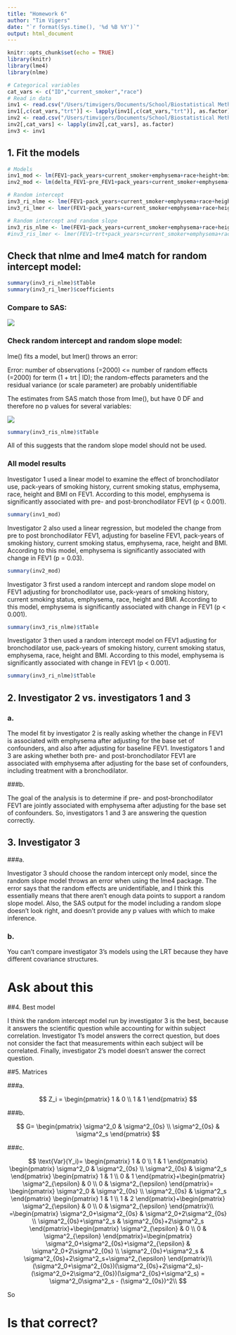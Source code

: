 ```yaml
---
title: "Homework 6"
author: "Tim Vigers"
date: "`r format(Sys.time(), '%d %B %Y')`"
output: html_document
---
```


```r
knitr::opts_chunk$set(echo = TRUE)
library(knitr)
library(lme4)
library(nlme)
```

```r
# Categorical variables 
cat_vars <- c("ID","current_smoker","race")
# Read in data
inv1 <- read.csv("/Users/timvigers/Documents/School/Biostatistical Methods 2/Homeworks/Homework 6/file2_FEV1.csv")
inv1[,c(cat_vars,"trt")] <- lapply(inv1[,c(cat_vars,"trt")], as.factor)
inv2 <- read.csv("/Users/timvigers/Documents/School/Biostatistical Methods 2/Homeworks/Homework 6/file1_FEV1.csv")
inv2[,cat_vars] <- lapply(inv2[,cat_vars], as.factor)
inv3 <- inv1
```
 
## 1. Fit the models 
 
```r
# Models
inv1_mod <- lm(FEV1~pack_years+current_smoker+emphysema+race+height+bmi+trt,data=inv1)
inv2_mod <- lm(delta_FEV1~pre_FEV1+pack_years+current_smoker+emphysema+race+height+bmi,data=inv2)

# Random intercept
inv3_ri_nlme <- lme(FEV1~pack_years+current_smoker+emphysema+race+height+bmi+trt,random = ~1|ID,data=inv3)
inv3_ri_lmer <- lmer(FEV1~pack_years+current_smoker+emphysema+race+height+bmi+trt+(1|ID),data=inv3)

# Random intercept and random slope
inv3_ris_nlme <- lme(FEV1~pack_years+current_smoker+emphysema+race+height+bmi+trt,random = ~1+trt|ID,data=inv3)
#inv3_ris_lmer <- lmer(FEV1~trt+pack_years+current_smoker+emphysema+race+height+bmi+(1+trt|ID),data=inv3)
```

## Check that nlme and lme4 match for random intercept model:

```r
summary(inv3_ri_nlme)$tTable
summary(inv3_ri_lmer)$coefficients
```

### Compare to SAS:

![](/Users/timvigers/Documents/School/Biostatistical Methods 2/Homeworks/Homework 6/RI.png)

### Check random intercept and random slope model:

lme() fits a model, but lmer() throws an error:

Error: number of observations (=2000) <= number of random effects (=2000) for term (1 + trt | ID); the random-effects parameters and the residual variance (or scale parameter) are probably unidentifiable

The estimates from SAS match those from lme(), but have 0 DF and therefore no p values for several variables:

![](/Users/timvigers/Documents/School/Biostatistical Methods 2/Homeworks/Homework 6/RI and RS.png)

```r
summary(inv3_ris_nlme)$tTable
```

All of this suggests that the random slope model should not be used.

### All model results

Investigator 1 used a linear model to examine the effect of bronchodilator use, pack-years of smoking history, current smoking status, emphysema, race, height and BMI on FEV1. According to this model, emphysema is significantly associated with pre- and post-bronchodilator FEV1 (p < 0.001).

```r
summary(inv1_mod)
```

Investigator 2 also used a linear regression, but modeled the change from pre to post bronchodilator FEV1, adjusting for baseline FEV1, pack-years of smoking history, current smoking status, emphysema, race, height and BMI. According to this model, emphysema is significantly associated with change in FEV1 (p = 0.03).

```r
summary(inv2_mod)
```

Investigator 3 first used a random intercept and random slope model on FEV1 adjusting for bronchodilator use, pack-years of smoking history, current smoking status, emphysema, race, height and BMI. According to this model, emphysema is significantly associated with change in FEV1 (p < 0.001).

```r
summary(inv3_ris_nlme)$tTable
```

Investigator 3 then used a random intercept model on FEV1 adjusting for bronchodilator use, pack-years of smoking history, current smoking status, emphysema, race, height and BMI. According to this model, emphysema is significantly associated with change in FEV1 (p < 0.001).

```r
summary(inv3_ri_nlme)$tTable
```

## 2. Investigator 2 vs. investigators 1 and 3
### a. 

The model fit by investigator 2 is really asking whether the change in FEV1 is associated with emphysema after adjusting for the base set of confounders, and also after adjusting for baseline FEV1. Investigators 1 and 3 are asking whether both pre- and post-bronchodilator FEV1 are associated with emphysema after adjusting for the base set of confounders, including treatment with a bronchodilator.

###b. 

The goal of the analysis is to determine if pre- and post-bronchodilator FEV1 are jointly associated with emphysema after adjusting for the base set of confounders. So, investigators 1 and 3 are answering the question correctly.

## 3. Investigator 3
###a. 

Investigator 3 should choose the random intercept only model, since the random slope model throws an error when using the lme4 package. The error says that the random effects are unidentifiable, and I think this essentially means that there aren't enough data points to support a random slope model. Also, the SAS output for the model including a random slope doesn't look right, and doesn't provide any p values with which to make inference. 

### b. 

You can't compare investigator 3's models using the LRT because they have different covariance structures. 

# Ask about this

##4. Best model

I think the random intercept model run by investigator 3 is the best, because it answers the scientific question while accounting for within subject correlation. Investigator 1's model answers the correct question, but does not consider the fact that measurements within each subject will be correlated. Finally, investigator 2's model doesn't answer the correct question. 

##5. Matrices

###a. 

$$
Z_i = \begin{pmatrix}
1 & 0 \\
1 & 1
\end{pmatrix}
$$

###b. 

$$
G= \begin{pmatrix}
\sigma^2_0 & \sigma^2_{0s} \\
\sigma^2_{0s} & \sigma^2_s
\end{pmatrix}
$$

###c. 

$$
\text{Var}(Y_i)= \begin{pmatrix}
1 & 0 \\
1 & 1
\end{pmatrix}
\begin{pmatrix}
\sigma^2_0 & \sigma^2_{0s} \\
\sigma^2_{0s} & \sigma^2_s
\end{pmatrix}
\begin{pmatrix}
1 & 1 \\
0 & 1
\end{pmatrix}+\begin{pmatrix}
\sigma^2_{\epsilon} & 0 \\
0 & \sigma^2_{\epsilon}
\end{pmatrix}=
\begin{pmatrix}
\sigma^2_0 & \sigma^2_{0s} \\
\sigma^2_{0s} & \sigma^2_s
\end{pmatrix}
\begin{pmatrix}
1 & 1 \\
1 & 2
\end{pmatrix}+\begin{pmatrix}
\sigma^2_{\epsilon} & 0 \\
0 & \sigma^2_{\epsilon}
\end{pmatrix}\\
=\begin{pmatrix}
\sigma^2_0+\sigma^2_{0s} & \sigma^2_0+2\sigma^2_{0s} \\
\sigma^2_{0s}+\sigma^2_s & \sigma^2_{0s}+2\sigma^2_s
\end{pmatrix}+\begin{pmatrix}
\sigma^2_{\epsilon} & 0 \\
0 & \sigma^2_{\epsilon}
\end{pmatrix}=\begin{pmatrix}
\sigma^2_0+\sigma^2_{0s}+\sigma^2_{\epsilon} & \sigma^2_0+2\sigma^2_{0s} \\
\sigma^2_{0s}+\sigma^2_s & \sigma^2_{0s}+2\sigma^2_s+\sigma^2_{\epsilon}
\end{pmatrix}\\
(\sigma^2_0+\sigma^2_{0s})(\sigma^2_{0s}+2\sigma^2_s)-(\sigma^2_0+2\sigma^2_{0s})(\sigma^2_{0s}+\sigma^2_s) = \sigma^2_0\sigma^2_s - (\sigma^2_{0s})^2\\
$$

So

# Is that correct?